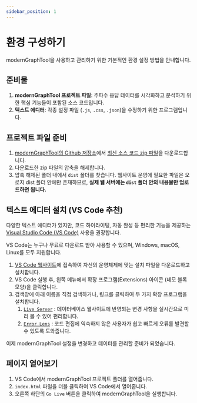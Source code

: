```yaml
---
sidebar_position: 1
---
```


# 환경 구성하기

modernGraphTool을 사용하고 관리하기 위한 기본적인 환경 설정 방법을 안내합니다.

## 준비물

1.  **modernGraphTool 프로젝트 파일**: 주파수 응답 데이터를 시각화하고 분석하기 위한 핵심 기능들이 포함된 소스 코드입니다.
2.  **텍스트 에디터**: 각종 설정 파일 (`.js`, `.css`, `.json`)을 수정하기 위한 프로그램입니다.

## 프로젝트 파일 준비

1.  [modernGraphTool의 Github 저장소](https://github.com/potatosalad775/modernGraphTool)에서 [최신 소스 코드 zip 파일](https://github.com/potatosalad775/modernGraphTool/archive/refs/heads/main.zip)을 다운로드합니다.
2.  다운로드한 zip 파일의 압축을 해제합니다.
3.  압축 해제된 폴더 내에서 `dist` 폴더를 찾습니다. 웹사이트 운영에 필요한 파일은 오로지 dist 폴더 안에만 존재하므로, **실제 웹 서버에는 `dist` 폴더 안의 내용물만 업로드하면 됩니다.**

## 텍스트 에디터 설치 (VS Code 추천)

다양한 텍스트 에디터가 있지만, 코드 하이라이팅, 자동 완성 등 편리한 기능을 제공하는 [Visual Studio Code (VS Code)](https://code.visualstudio.com/) 사용을 권장합니다. 

VS Code는 누구나 무료로 다운로드 받아 사용할 수 있으며, Windows, macOS, Linux를 모두 지원합니다.

1.  [VS Code 웹사이트](https://code.visualstudio.com/)에 접속하여 자신의 운영체제에 맞는 설치 파일을 다운로드하고 설치합니다.
2.  VS Code 실행 후, 왼쪽 메뉴에서 확장 프로그램(Extensions) 아이콘 (네모 블록 모양)을 클릭합니다.
3.  검색창에 아래 이름을 직접 검색하거나, 링크를 클릭하여 두 가지 확장 프로그램을 설치합니다.
    1.  [`Live Server`](https://marketplace.visualstudio.com/items?itemName=ritwickdey.LiveServer) : 데이터베이스 웹사이트에 반영되는 변경 사항을 실시간으로 미리 볼 수 있어 편리합니다.
    2.  [`Error Lens`](https://marketplace.visualstudio.com/items?itemName=usernamehw.errorlens) : 코드 편집에 익숙하지 않은 사용자가 쉽고 빠르게 오류를 발견할 수 있도록 도와줍니다.

이제 modernGraphTool 설정을 변경하고 데이터를 관리할 준비가 되었습니다.

## 페이지 열어보기

1.  VS Code에서 modernGraphTool 프로젝트 폴더를 열어줍니다.
2.  `index.html` 파일을 더블 클릭하여 VS Code에서 열어줍니다.
3.  오른쪽 하단의 `Go Live` 버튼을 클릭하여 modernGraphTool을 실행합니다.